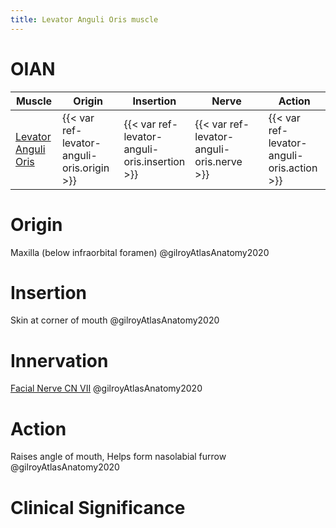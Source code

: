 ```yaml
---
title: Levator Anguli Oris muscle
---
```


# OIAN

| Muscle  | Origin | Insertion | Nerve | Action |
|------|--------|-------|----------|--------|
| [Levator Anguli Oris]({{< var ref-levator-anguli-oris.path >}}) | {{< var ref-levator-anguli-oris.origin >}} | {{< var ref-levator-anguli-oris.insertion >}} | {{< var ref-levator-anguli-oris.nerve >}} | {{< var ref-levator-anguli-oris.action >}} |

# Origin
Maxilla (below infraorbital foramen) @gilroyAtlasAnatomy2020

# Insertion
Skin at corner of mouth @gilroyAtlasAnatomy2020

# Innervation

[Facial Nerve CN VII]({{< var ref-cn7.path >}}) @gilroyAtlasAnatomy2020

# Action
Raises angle of mouth, Helps form nasolabial furrow @gilroyAtlasAnatomy2020

# Clinical Significance
